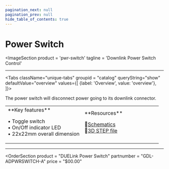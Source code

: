 ```yaml
---
pagination_next: null
pagination_prev: null
hide_table_of_contents: true
---
```



# Power Switch

<ImageSection
    product = 'pwr-switch'
    tagline = 'Downlink Power Switch Control'
></ImageSection>

---

<Tabs className="unique-tabs" groupid = "catalog" queryString="show" defaultValue="overview"
  values={[
    {label: 'Overview', value: 'overview'},
  ]}>

<TabItem value="overview">

The power switch will disconnect power going to its downlink connector.
<table><td width='50%'>
**Key features**

• Toggle switch<br/>
• On/Off indicator LED<br/>
• 22x22mm overall dimension<br/>

</td><td width='50%'>
**Resources**

📄[Schematics](pathname:///sch/gdl-adpwrswitch-a.pdf)<br/>
🔩[3D STEP file](pathname:///3d/gdl-adpwrswitch-a.step)<br/>

</td></table>

</TabItem>

</Tabs>

---

<OrderSection
    product = "DUELink Power Switch"
    partnumber = "GDL-ADPWRSWITCH-A"
    price = "$00.00"
></OrderSection>
